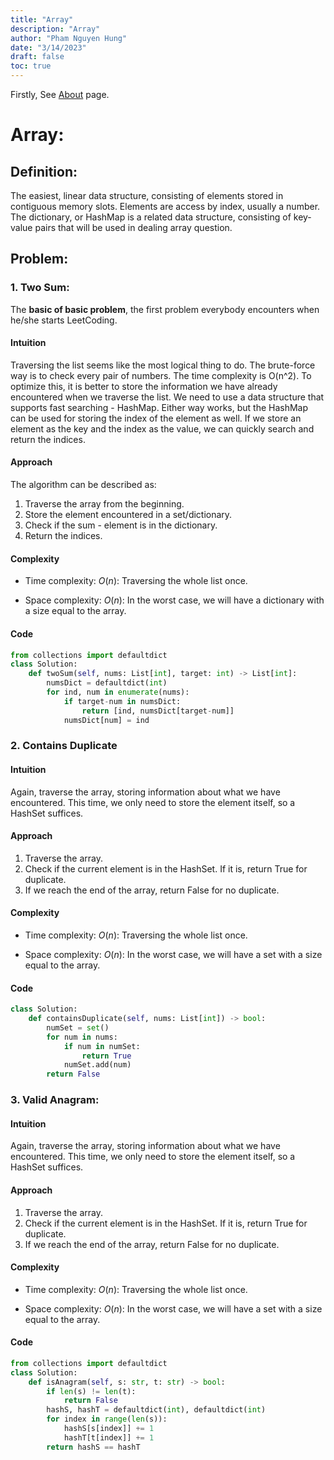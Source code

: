 ```yaml
---
title: "Array"
description: "Array"
author: "Pham Nguyen Hung"
date: "3/14/2023"
draft: false
toc: true
---
```

Firstly, See [About](https://h-notes-on-dsa.netlify.app/about.html) page.

# Array:

## Definition:

The easiest, linear data structure, consisting of elements stored in contiguous memory slots. Elements are access by index, usually a number. The dictionary, or HashMap is a related data structure, consisting of key-value pairs that will be used in dealing array question.

## Problem:

### 1. Two Sum:

The **basic of basic problem**, the first problem everybody encounters when he/she starts LeetCoding.

#### Intuition
<!-- Describe your first thoughts on how to solve this problem. -->
Traversing the list seems like the most logical thing to do. The brute-force way is to check every pair of numbers. The time complexity is O(n^2). To optimize this, it is better to store the information we have already encountered when we traverse the list. We need to use a data structure that supports fast searching - HashMap. Either way works, but the HashMap can be used for storing the index of the element as well. If we store an element as the key and the index as the value, we can quickly search and return the indices.

#### Approach
<!-- Describe your approach to solving the problem. -->
The algorithm can be described as:

1. Traverse the array from the beginning.
2. Store the element encountered in a set/dictionary.
3. Check if the sum - element is in the dictionary.
4. Return the indices.

#### Complexity
- Time complexity:
<!-- Add your time complexity here, e.g. $$O(n)$$ -->
$O(n)$: Traversing the whole list once.

- Space complexity:
<!-- Add your space complexity here, e.g. $$O(n)$$ -->
$O(n)$: In the worst case, we will have a dictionary with a size equal to the array.

#### Code
```python
from collections import defaultdict
class Solution:
    def twoSum(self, nums: List[int], target: int) -> List[int]:
        numsDict = defaultdict(int)
        for ind, num in enumerate(nums):
            if target-num in numsDict:
                return [ind, numsDict[target-num]]
            numsDict[num] = ind
```

### 2. Contains Duplicate

#### Intuition
<!-- Describe your first thoughts on how to solve this problem. -->
Again, traverse the array, storing information about what we have encountered. This time, we only need to store the element itself, so a HashSet suffices.

#### Approach
<!-- Describe your approach to solving the problem. -->
1. Traverse the array.
2. Check if the current element is in the HashSet. If it is, return True for duplicate.
3. If we reach the end of the array, return False for no duplicate.

#### Complexity
- Time complexity:
<!-- Add your time complexity here, e.g. $$O(n)$$ -->
$O(n)$: Traversing the whole list once.

- Space complexity:
<!-- Add your space complexity here, e.g. $$O(n)$$ -->
$O(n)$: In the worst case, we will have a set with a size equal to the array.

#### Code
```python
class Solution:
    def containsDuplicate(self, nums: List[int]) -> bool:
        numSet = set()
        for num in nums:
            if num in numSet:
                return True
            numSet.add(num)
        return False
```

### 3. Valid Anagram:

#### Intuition
<!-- Describe your first thoughts on how to solve this problem. -->
Again, traverse the array, storing information about what we have encountered. This time, we only need to store the element itself, so a HashSet suffices.

#### Approach
<!-- Describe your approach to solving the problem. -->
1. Traverse the array.
2. Check if the current element is in the HashSet. If it is, return True for duplicate.
3. If we reach the end of the array, return False for no duplicate.

#### Complexity
- Time complexity:
<!-- Add your time complexity here, e.g. $$O(n)$$ -->
$O(n)$: Traversing the whole list once.

- Space complexity:
<!-- Add your space complexity here, e.g. $$O(n)$$ -->
$O(n)$: In the worst case, we will have a set with a size equal to the array.

#### Code
```python
from collections import defaultdict
class Solution:
    def isAnagram(self, s: str, t: str) -> bool:
        if len(s) != len(t):
            return False
        hashS, hashT = defaultdict(int), defaultdict(int)
        for index in range(len(s)):
            hashS[s[index]] += 1
            hashT[t[index]] += 1
        return hashS == hashT
```